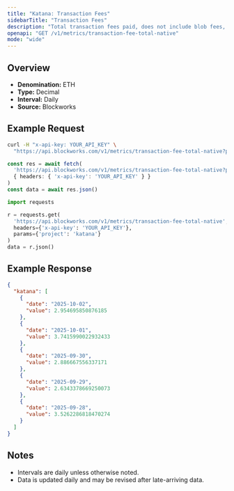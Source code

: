 ```yaml
---
title: "Katana: Transaction Fees"
sidebarTitle: "Transaction Fees"
description: "Total transaction fees paid, does not include blob fees, out-of-protocol tips, or additional sources of revenue"
openapi: "GET /v1/metrics/transaction-fee-total-native"
mode: "wide"
---
```


## Overview

- **Denomination:** ETH
- **Type:** Decimal
- **Interval:** Daily
- **Source:** Blockworks

## Example Request

<CodeGroup>

```bash cURL
curl -H "x-api-key: YOUR_API_KEY" \
  "https://api.blockworks.com/v1/metrics/transaction-fee-total-native?project=katana"
```

```typescript TypeScript
const res = await fetch(
  'https://api.blockworks.com/v1/metrics/transaction-fee-total-native?project=katana',
  { headers: { 'x-api-key': 'YOUR_API_KEY' } }
)
const data = await res.json()
```

```python Python
import requests

r = requests.get(
  'https://api.blockworks.com/v1/metrics/transaction-fee-total-native',
  headers={'x-api-key': 'YOUR_API_KEY'},
  params={'project': 'katana'}
)
data = r.json()
```

</CodeGroup>

## Example Response

```json
{
  "katana": [
    {
      "date": "2025-10-02",
      "value": 2.954695850876185
    },
    {
      "date": "2025-10-01",
      "value": 3.7415990022932433
    },
    {
      "date": "2025-09-30",
      "value": 2.886667556337171
    },
    {
      "date": "2025-09-29",
      "value": 2.6343378669250073
    },
    {
      "date": "2025-09-28",
      "value": 3.5262286818470274
    }
  ]
}
```

## Notes
- Intervals are daily unless otherwise noted.
- Data is updated daily and may be revised after late-arriving data.